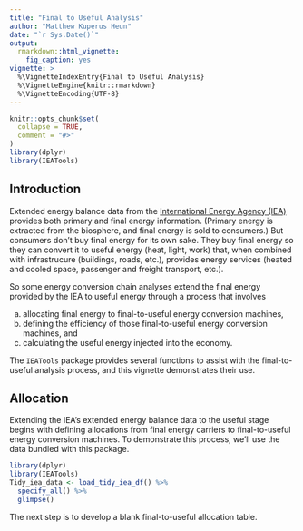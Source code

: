 ```yaml
---
title: "Final to Useful Analysis"
author: "Matthew Kuperus Heun"
date: "`r Sys.Date()`"
output: 
  rmarkdown::html_vignette:
    fig_caption: yes
vignette: >
  %\VignetteIndexEntry{Final to Useful Analysis}
  %\VignetteEngine{knitr::rmarkdown}
  %\VignetteEncoding{UTF-8}
---
```


```r
knitr::opts_chunk$set(
  collapse = TRUE,
  comment = "#>"
)
library(dplyr)
library(IEATools)
```


## Introduction

Extended energy balance data from the 
[International Energy Agency (IEA)](https://www.iea.org)
provides both primary and final energy information.
(Primary energy is extracted from the biosphere, and 
final energy is sold to consumers.)
But consumers don't buy final energy for its own sake.
They buy final energy so they can convert it to useful energy 
(heat, light, work) that, 
when combined with infrastrucure 
(buildings, roads, etc.),
provides energy services
(heated and cooled space, passenger and freight transport, etc.).

So some energy conversion chain analyses extend the final energy provided by the IEA 
to useful energy through a process that involves

(a) allocating final energy to final-to-useful energy conversion machines,
(b) defining the efficiency of those final-to-useful energy conversion machines, and
(c) calculating the useful energy injected into the economy.

The `IEATools` package provides several functions to assist with the 
final-to-useful analysis process, and
this vignette demonstrates their use.


## Allocation

Extending the IEA's extended energy balance data to the useful stage begins 
with defining allocations from final energy carriers to final-to-useful energy conversion machines.
To demonstrate this process, we'll use the data bundled with this package.

```r
library(dplyr)
library(IEATools)
Tidy_iea_data <- load_tidy_iea_df() %>% 
  specify_all() %>% 
  glimpse()
```

The next step is to develop a blank final-to-useful allocation table.

```r

```